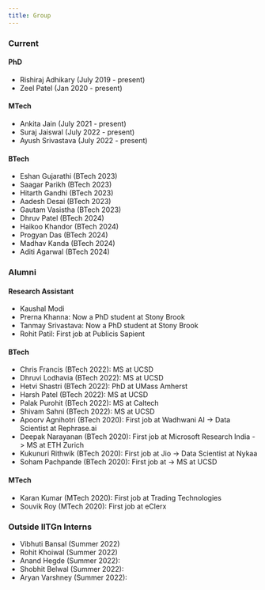 ```yaml
---
title: Group
---
```


### Current

#### PhD 

- Rishiraj Adhikary (July 2019 - present)
- Zeel Patel (Jan 2020 - present)

#### MTech

- Ankita Jain (July 2021 - present)
- Suraj Jaiswal (July 2022 - present)
- Ayush Srivastava (July 2022 - present)

#### BTech

- Eshan Gujarathi (BTech 2023)
- Saagar Parikh (BTech 2023)
- Hitarth Gandhi (BTech 2023)
- Aadesh Desai (BTech 2023)
- Gautam Vasistha (BTech 2023)
- Dhruv Patel (BTech 2024)
- Haikoo Khandor (BTech 2024)
- Progyan Das (BTech 2024)
- Madhav Kanda (BTech 2024)
- Aditi Agarwal (BTech 2024)


### Alumni

#### Research Assistant

- Kaushal Modi
- Prerna Khanna: Now a PhD student at Stony Brook
- Tanmay Srivastava: Now a PhD student at Stony Brook
- Rohit Patil: First job at Publicis Sapient

#### BTech

- Chris Francis (BTech 2022): MS at UCSD
- Dhruvi Lodhavia (BTech 2022): MS at UCSD
- Hetvi Shastri (BTech 2022): PhD at UMass Amherst
- Harsh Patel (BTech 2022): MS at UCSD
- Palak Purohit (BTech 2022): MS at Caltech
- Shivam Sahni (BTech 2022): MS at UCSD
- Apoorv Agnihotri (BTech 2020): First job at Wadhwani AI -> Data Scientist at Rephrase.ai
- Deepak Narayanan (BTech 2020): First job at Microsoft Research India -> MS at ETH Zurich
- Kukunuri Rithwik (BTech 2020): First job at Jio -> Data Scientist at Nykaa
- Soham Pachpande (BTech 2020): First job at  -> MS at UCSD

#### MTech

- Karan Kumar (MTech 2020): First job at Trading Technologies
- Souvik Roy (MTech 2020): First job at eClerx

### Outside IITGn Interns

- Vibhuti Bansal (Summer 2022)
- Rohit Khoiwal (Summer 2022)
- Anand Hegde (Summer 2022):
- Shobhit Belwal (Summer 2022): 
- Aryan Varshney (Summer 2022): 